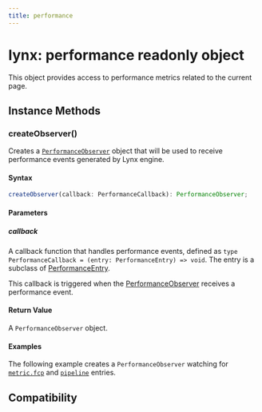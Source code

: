 ```yaml
---
title: performance
---
```


# lynx: performance readonly object

This object provides access to performance metrics related to the current page.

## Instance Methods

### createObserver()

Creates a [`PerformanceObserver`](api/lynx-api/performance-api/performance-observer) object that will be used to receive performance events generated by Lynx engine.

#### Syntax

```ts
createObserver(callback: PerformanceCallback): PerformanceObserver;
```

#### Parameters

##### callback

A callback function that handles performance events, defined as `type PerformanceCallback = (entry: PerformanceEntry) => void`. The entry is a subclass of [PerformanceEntry](api/lynx-api/performance-api/performance-entry).

This callback is triggered when the [PerformanceObserver](api/lynx-api/performance-api/performance-observer) receives a performance event.

#### Return Value

A `PerformanceObserver` object.

#### Examples

The following example creates a `PerformanceObserver` watching for [`metric.fcp`](api/lynx-api/performance-api/performance-entry/metric-fcp-entry) and [`pipeline`](api/lynx-api/performance-api/performance-entry/pipeline-entry) entries.


<Go
  example="performance-api"
  defaultFile="src/simple_observe/index.tsx"
  defaultEntryFile="dist/SimpleObseve.lynx.bundle"
  img="/assets/doc/simple-observe-demo.jpeg"
  entry="src/simple_observe"
  highlight="{11-21,31}"
/>

## Compatibility


<LegacyCompatTable metadata="lynx-api/lynx/performance" />
